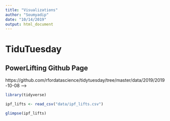 ```yaml
---
title: "Visualizations"
author: "Soumyadip"
date: "10/14/2019"
output: html_document
---
```

# TiduTuesday
## PowerLifting Github Page
https://github.com/rfordatascience/tidytuesday/tree/master/data/2019/2019-10-08 -->

```r
library(tidyverse)
```

```r
ipf_lifts <- read_csv("data/ipf_lifts.csv")
```

```r
glimpse(ipf_lifts)
```
